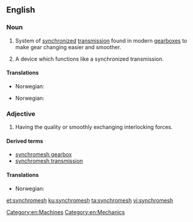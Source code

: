 ==English==
{{wikipedia}}

===Noun===
{{en-noun|synchromeshes}}

# System of [[synchronized]] [[transmission]] found in modern [[gearbox|gearboxes]] to make gear changing easier and smoother.
# {{context|by extension|lang=en}} A device which functions like a synchronized transmission.

====Translations====
{{trans-top|system of synchronized transmission found in modern gearboxes}}
* Norwegian: {{t|no|synkrongir|n}}
{{trans-mid}}
{{trans-bottom}}

{{trans-top|a device which functions like a synchronized transmission}}
* Norwegian: {{t|no|synkronisering|c}}
{{trans-mid}}
{{trans-bottom}}

===Adjective===
{{en-adj|-}}

# Having the quality or smoothly exchanging interlocking forces.

====Derived terms====
* [[synchromesh gearbox]]
* [[synchromesh transmission]]

====Translations====
{{trans-top|a device which functions like a synchronized transmission}}
* Norwegian: {{t|no|synkronisert}}
{{trans-mid}}
{{trans-bottom}}

[[Category:en:Machines]]
[[Category:en:Mechanics]]

[[et:synchromesh]]
[[ku:synchromesh]]
[[ta:synchromesh]]
[[vi:synchromesh]]